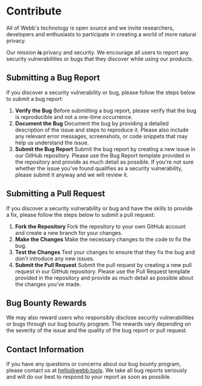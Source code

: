# Contribute

All of Webb's technology is open source and we invite researchers, developers and enthusiasts to participate in creating a world of more natural privacy. 

Our mission **is** privacy and security. We encourage all users to report any security vulnerabilities or bugs that they discover while using our products. 


## Submitting a Bug Report

If you discover a security vulnerability or bug, please follow the steps below to submit a bug report:

1. **Verify the Bug**
Before submitting a bug report, please verify that the bug is reproducible and not a one-time occurrence.
2. **Document the Bug**
Document the bug by providing a detailed description of the issue and steps to reproduce it. Please also include any relevant error messages, screenshots, or code snippets that may help us understand the issue.
3. **Submit the Bug Report**
Submit the bug report by creating a new issue in our GitHub repository. Please use the Bug Report template provided in the repository and provide as much detail as possible. If you're not sure whether the issue you've found qualifies as a security vulnerability, please submit it anyway and we will review it.

## Submitting a Pull Request

If you discover a security vulnerability or bug and have the skills to provide a fix, please follow the steps below to submit a pull request:

1. **Fork the Repository**
Fork the repository to your own GitHub account and create a new branch for your changes.
2. **Make the Changes**
Make the necessary changes to the code to fix the bug.
3. **Test the Changes**
Test your changes to ensure that they fix the bug and don't introduce any new issues.
4. **Submit the Pull Request**
Submit the pull request by creating a new pull request in our GitHub repository. Please use the Pull Request template provided in the repository and provide as much detail as possible about the changes you've made.

## Bug Bounty Rewards

We may also reward users who responsibly disclose security vulnerabilities or bugs through our bug bounty program. The rewards vary depending on the severity of the issue and the quality of the bug report or pull request.

## Contact Information

If you have any questions or concerns about our bug bounty program, please contact us at hello@webb.tools. We take all bug reports seriously and will do our best to respond to your report as soon as possible.